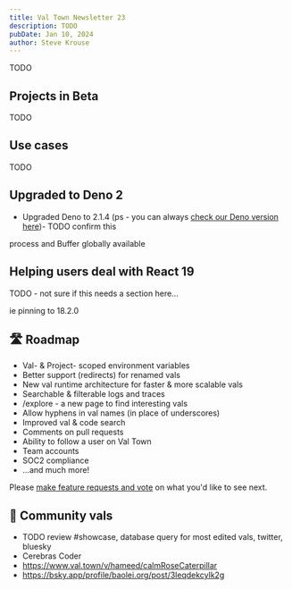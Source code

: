 ```yaml
---
title: Val Town Newsletter 23
description: TODO
pubDate: Jan 10, 2024
author: Steve Krouse
---
```



TODO

## Projects in Beta

TODO

## Use cases

TODO

## Upgraded to Deno 2

- Upgraded Deno to 2.1.4 (ps - you can always [check our Deno version here](https://www.val.town/v/std/deno_version))- TODO confirm this

process and Buffer globally available

## Helping users deal with React 19

TODO - not sure if this needs a section here...

ie pinning to 18.2.0

## 🛣️ Roadmap

- Val- & Project- scoped environment variables
- Better support (redirects) for renamed vals
- New val runtime architecture for faster & more scalable vals
- Searchable & filterable logs and traces
- /explore - a new page to find interesting vals
- Allow hyphens in val names (in place of underscores)
- Improved val & code search
- Comments on pull requests
- Ability to follow a user on Val Town
- Team accounts
- SOC2 compliance
- ...and much more!

Please [make feature requests and vote](https://github.com/val-town/val-town-product/discussions?discussions) on what you'd like to see next.

## 🌟 Community vals

- TODO review #showcase, database query for most edited vals, twitter, bluesky
- Cerebras Coder
- https://www.val.town/v/hameed/calmRoseCaterpillar
- https://bsky.app/profile/baolei.org/post/3leqdekcylk2g
